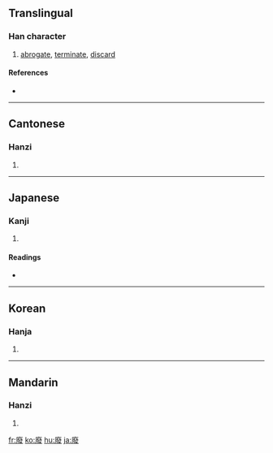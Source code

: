 {{see|废|廃}}
==Translingual==

===Han character===
{{Han char|rn=53|rad=广|as=12|sn=15|four=0024<sub>7</sub>|canj=戈弓人水 (INOE)}}

# [[abrogate]], [[terminate]], [[discard]]

====References====
* {{Han ref|kx=0351.020|dkj=09492|dj=0662.050|hdz=20903.100|uh=5EE2|ud=24290|bh=BC6F|bd=48239}}

----

==Cantonese==

===Hanzi===
{{yue-hanzi|jyut=|y=fai3}}

# {{defn|Cantonese}}

----

==Japanese==

===Kanji===
{{ja-kanji|grade=|rs=广12}}

# {{defn|Japanese}}

====Readings====
* {{ja-readings|on=[[はい]] (hai)|kun=[[すたれる]] (sutareru), [[ふす]] (fusu), [[おちる]] (ochiru)}}

----

==Korean==

===Hanja===
{{ko-hanja|hangeul=폐|rv=pye|mr=p'ye}}

# {{defn|Korean}}

----

==Mandarin==

===Hanzi===
{{cmn-hanzi|sim=废|pin=[[fèi]] ([[fei4]]), [[jiè]] ([[jie4]])|wg=fei<sup>4</sup>, chieh<sup>4</sup>}}

# {{defn|Mandarin}}

[[fr:廢]]
[[ko:廢]]
[[hu:廢]]
[[ja:廢]]